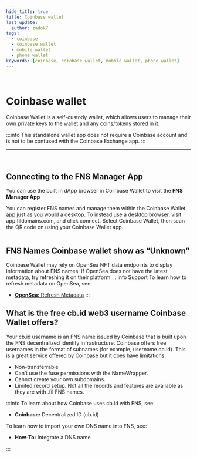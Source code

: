 ```yaml
---
hide_title: true
title: Coinbase wallet
last_update:
  author: zadok7
tags:
  - coinbase
  - coinbase wallet
  - mobile wallet
  - phone wallet
keywords: [coinbase, coinbase wallet, mobile wallet, phone wallet]
---
```


<br/>
<div class="container" style={{'padding':'0px'}}>
<div class="row">
<div class="col">

# Coinbase wallet

Coinbase Wallet is a self-custody wallet, which allows users to manage their own private keys to the wallet and any coins/tokens stored in it.  
    
:::info
This standalone wallet app does not require a Coinbase account and is not to be confused with the Coinbase Exchange app.
:::    

</div>
<div class="col">
<PhoneWindow img="/img/coinbase-wallet-app.jpg"/>
</div>
</div>
</div>

---

<br/>
<div class="container">
<div class="row">
<div class="col">
<PhoneWindow img="/img/coinbase-wallet-1.jpg"/>
</div>
<div class="col">

## Connecting to the FNS Manager App

<p>You can use the built in dApp browser in Coinbase Wallet to visit the <Link to="https://app.fildomains.com"><b>FNS Manager App</b></Link></p>
</div>
</div>
</div>

You can register FNS names and manage them within the Coinbase Wallet app just as you would a desktop.
To instead use a desktop browser, visit app.fildomains.com, and click connect. Select Coinbase Wallet, then scan the QR code on using your Coinbase Wallet app.

<BrowserWindow url="app.fildomains.com">
  <Image img="/img/coinbase-wallet-2.png"/>
</BrowserWindow>

## FNS Names Coinbase wallet show as “Unknown”
Coinbase Wallet may rely on OpenSea NFT data endpoints to display information about FNS names. If OpenSea does not have the latest metadata, try refreshing it on their platform.
:::info Support
To learn how to refresh metadata on OpenSea, see
 - [**OpenSea:** Refresh Metadata](/faq/marketplaces/opensea#refresh-metadata)
:::

## What is the free cb.id web3 username Coinbase Wallet offers?
Your cb.id username is an FNS name issued by Coinbase that is built upon the FNS decentralized identity infrastructure. Coinbase offers free usernames in the format of subnames (for example, username.cb.id). This is a great service offered by Coinbase but it does have limitations.

 - Non-transferrable
 - Can’t use the fuse permissions with the NameWrapper.
 - Cannot create your own subdomains.
 - Limited record setup. Not all the records and features are available as they are with .fil FNS names.

:::info
To learn about how Coinbase uses cb.id with FNS, see:
 - <Link to="https://help.coinbase.com/en/wallet/managing-account/coinbase-ens-support"><b>Coinbase:</b> Decentralized ID (cb.id)</Link>

To learn how to import your own DNS name into FNS, see:
 - <Link to="/howto/integrate-dns"><b>How-To:</b> Integrate a DNS name</Link>
:::

